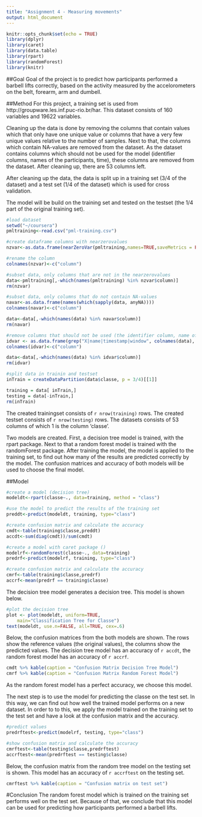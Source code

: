 ```yaml
---
title: "Assignment 4 - Measuring movements"
output: html_document
---
```


```r
knitr::opts_chunk$set(echo = TRUE)
library(dplyr)
library(caret)
library(data.table)
library(rpart)
library(randomForest)
library(knitr)
```

##Goal 
Goal of the project is to predict how participants performed a barbell lifts correctly, based on the activity measured by the accelorometers on the belt, forearm, arm and dumbell. 

##Method
For this project, a training set is used from http://groupware.les.inf.puc-rio.br/har. This dataset consists of 160 variables and 19622 variables.

Cleaning up the data is done by removing the columns that contain values which that only have one unique value or columns that have a very few unique values relative to the number of samples. Next to that, the columns which contain NA-values are removed from the dataset.
As the dataset contains columns which should not be used for the model (identifier columns, names of the participants, time), these columns are removed from the dataset. After cleaning up, there are 53 columns left.

After cleaning up the data, the data is split up in a training set (3/4 of the dataset) and a test set (1/4 of the dataset) which is used for cross validation.

The model will be build on the training set and tested on the testset (the 1/4 part of the original training set).

```r
#load dataset
setwd("~/coursera")
pmltraining<-read.csv("pml-training.csv")

#create dataframe columns with nearzerovalues
nzvar<-as.data.frame(nearZeroVar(pmltraining,names=TRUE,saveMetrics = FALSE))

#rename the column
colnames(nzvar)<-c("column")

#subset data, only columns that are not in the nearzerovalues
data<-pmltraining[,-which(names(pmltraining) %in% nzvar$column)]
rm(nzvar)

#subset data, only columns that do not contain NA-values
navar<-as.data.frame(names(which(sapply(data, anyNA))))
colnames(navar)<-c("column")

data<-data[,-which(names(data) %in% navar$column)]
rm(navar)

#remove columns that should not be used (the identifier column, name of participants, the time)
idvar <- as.data.frame(grep("X|name|timestamp|window", colnames(data), value=T)) 
colnames(idvar)<-c("column")

data<-data[,-which(names(data) %in% idvar$column)]
rm(idvar)

#split data in trainin and testset
inTrain = createDataPartition(data$classe, p = 3/4)[[1]]

training = data[ inTrain,]
testing = data[-inTrain,]
rm(inTrain)
```

The created trainingset consists of `r nrow(training)` rows. The created testset consists of `r nrow(testing)` rows. The datasets consists of 53 columns of which 1 is the column 'classe'.

Two models are created. First, a decision tree model is trained, with the rpart package. Next to that a random forest model is trained with the randomForest package. After training the model, the model is applied to the training set, to find out how many of the results are predicted correctly by the model. The confusion matrices and accuracy of both models will be used to choose the final model.

##Model
```r
#create a model (decision tree)
modeldt<-rpart(classe~., data=training, method = "class")

#use the model to predict the results of the training set
preddt<-predict(modeldt, training, type="class")

#create confusion matrix and calculate the accuracy
cmdt<-table(training$classe,preddt)
accdt<-sum(diag(cmdt))/sum(cmdt)

#create a model with caret package ()
modelrf<-randomForest(classe~., data=training)
predrf<-predict(modelrf, training, type="class")

#create confusion matrix and calculate the accuracy
cmrf<-table(training$classe,predrf)
accrf<-mean(predrf == training$classe)

```

The decision tree model generates a decision tree. This model is shown below.

```r
#plot the decision tree
plot <- plot(modeldt, uniform=TRUE, 
  	main="Classification Tree for Classe")
text(modeldt, use.n=FALSE, all=TRUE, cex=.6)
```

Below, the confusion matrices from the both models are shown.  The rows show the reference values (the original values), the columns show the predicted values. The decision tree model has an accuracy of `r accdt`, the random forest model has an accuracy of `r accrf`. 

```r
cmdt %>% kable(caption = "Confusion Matrix Decision Tree Model")
cmrf %>% kable(caption = "Confusion Matrix Random Forest Model")
```

As the random forest model has a perfect accuracy, we choose this model. 

The next step is to use the model for predicting the classe on the test set. In this way, we can find out how well the trained model performs on a new dataset. In order to to this, we apply the model trained on the training set to the test set and have a look at the confusion matrix and the accuracy.

```r
#predict values
predrftest<-predict(modelrf, testing, type="class")

#show confusion matrix and calculate the accuracy
cmrftest<-table(testing$classe,predrftest)
accrftest<-mean(predrftest == testing$classe)
```

Below, the confusion matrix from the random tree model on the testing set is shown. This model has an accuracy of `r accrftest` on the testing set.

```r
cmrftest %>% kable(caption = "Confusion matrix on test set")
```

#Conclusion
The random forest model which is trained on the training set performs well on the test set. Because of that, we conclude that this model can be used for predicting how participants performed a barbell lifts.